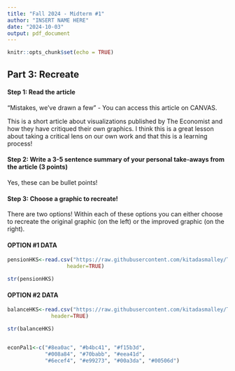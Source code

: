 ```yaml
---
title: "Fall 2024 - Midterm #1"
author: "INSERT NAME HERE"
date: "2024-10-03"
output: pdf_document
---
```


```r
knitr::opts_chunk$set(echo = TRUE)
```

## Part 3: Recreate


#### Step 1: Read the article 


“Mistakes, we’ve drawn a few” - You can access this article on CANVAS.

This is a short article about visualizations published by The Economist and how they have critiqued their own graphics.  I think this is a great lesson about taking a critical lens on our own work and that this is a learning process! 

#### Step 2: Write a 3-5 sentence summary of your personal take-aways from the article (3 points)

Yes, these can be bullet points!

#### Step 3: Choose a graphic to recreate! 

There are two options!  Within each of these options you can either choose to recreate the original graphic (on the left) or the improved graphic (on the right). 

#### OPTION #1 DATA

```r
pensionHKS<-read.csv("https://raw.githubusercontent.com/kitadasmalley/Teaching/refs/heads/main/DATA502/FALL2024/Week7/pensionGapminder.csv", 
                   header=TRUE)

str(pensionHKS)
```


#### OPTION #2 DATA

```r
balanceHKS<-read.csv("https://raw.githubusercontent.com/kitadasmalley/Teaching/refs/heads/main/DATA502/FALL2024/Week7/balances.csv", 
              header=TRUE)

str(balanceHKS)


econPal1<-c("#8ea0ac", "#b4bc41", "#f15b3d", 
            "#008a84", "#70babb", "#eea41d", 
            "#6ecef4", "#e99273", "#00a3da", "#00506d")
```
